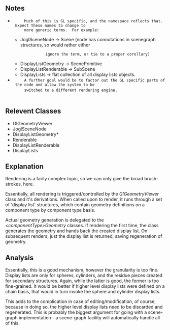 ==Notes==
  <ul class="preface">
    <li>
      Much of this is GL specific, and the namespace reflects that.  Expect these names to change to
      more generic terms.  For example:
      <ul>
        <li>JoglSceneNode -> Scene (node has connotations in scenegraph structures, so would rather either
            ignore the term, or tie to a proper corollary)</li>
        <li>DisplayListGeometry -> ScenePrimitive</li>
        <li>DisplayListRenderable -> SubScene</li>
        <li>DisplayLists -> flat collection of all display lists objects.</li>
      </ul>
    </li>
    <li>
      A further goal would be to factor out the GL specific parts of the code and allow the system to be
      switched to a different rendering engine.
    </li>
  </ul>

==Relevent Classes==
  <ul class="relevent-classes">
    <li>GlGeometryViewer</li>
    <li>JoglSceneNode</li>
    <li>DisplayListGeometry*</li>
    <li>Renderable</li>
    <li>DisplayListRenderable</li>
    <li>DisplayLists</li>
  </ul>
==Explanation==
Rendering is a fairly complex topic, so we can only give the broad brush-strokes, here.

Essentially, all rendering is triggered/controlled by the ''GlGeometryViewer'' class and it's derivations.  When called upon to render, it runs through a set of 'display list' structures, which contain geometry definitions on a component type by component type basis.

Actual geometry generation is delegated to the ''&lt;componentType&gt;Geometry'' classes.  If rendering the first time, the class generates the geometry and hands back the created display list.  On subsequent renders, just the display list is returned, saving regeneration of geometry.

==Analysis==
Essentially, this is a good mechanism, however the granularity is too fine.  Display lists are only for spheres, cylinders, and the residue pieces created for secondary structures.  Again, while the latter is good, the former is too fine-grained.  It would be better if higher level display lists were defined on a chain basis, that would in turn invoke the sphere and cylinder display lists.

This adds to the complication in case of editing/modification, of course, because in doing so, the higher level display lists need to be discarded and regenerated.  This is probably the biggest argument for going with a scene-graph implementation - a scene-graph facility will automatically handle all of this.